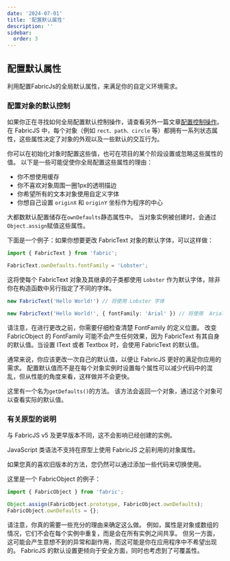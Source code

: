 ```yaml
---
date: '2024-07-01'
title: '配置默认属性'
description: ''
sidebar:
  order: 3
---
```



## 配置默认属性

利用配置FabricJs的全局默认属性，来满足你的自定义环境需求。

### 配置对象的默认控制

如果你正在寻找如何全局配置默认控制操作，请查看另外一篇文章[配置控制操作](/docs/configuring-controls)。
在 FabricJS 中，每个对象（例如 ```rect、path、circle``` 等）都拥有一系列状态属性，这些属性决定了对象的外观以及一些默认的交互行为。

你可以在初始化对象时配置这些值，也可在项目的某个阶段设置或忽略这些属性的值。
以下是一些可能促使你全局配置这些属性的理由：

- 你不想使用缓存
- 你不喜欢对象周围一圈1px的透明描边
- 你希望所有的文本对象使用自定义字体
- 你想自己设置 ```originX``` 和 ```originY``` 坐标作为程序的中心

大都数默认配置储存在```ownDefaults```静态属性中。
当对象实例被创建时，会通过```Object.assign```赋值这些属性。

下面是一个例子：如果你想要更改 FabricText 对象的默认字体，可以这样做：

```typescript
import { FabricText } from 'fabric';

FabricText.ownDefaults.fontFamily = 'Lobster';
```

这将使每个 FabricText 对象及其继承的子类都使用 ```Lobster``` 作为默认字体，除非你在构造函数中另行指定了不同的字体。

```typescript
new FabricText('Hello World!') // 将使用 Lobster 字体

new FabricText('Hello World!', { fontFamily: 'Arial' }) // 将使用  Arial 字体
```

请注意，在进行更改之前，你需要仔细检查清楚 FontFamily 的定义位置。
改变 FabricObject 的 FontFamily 可能不会产生任何效果，因为 FabricText 有其自身的默认值。当设置 IText 或者 Textbox 时，会使用 FabricText 的默认值。

通常来说，你应该更改一次自己的默认值，以便让 FabricJS 更好的满足你应用的需求。
配置默认值而不是在每个对象实例时设置每个属性可以减少代码中的混乱，但从性能的角度来看，这样做并不会更快。

这里有一个名为```getDefaults()```的方法。
该方法会返回一个对象，通过这个对象可以查看实际的默认值。

### 有关原型的说明

与 FabricJS v5 及更早版本不同，这不会影响已经创建的实例。

JavaScript 类语法不支持在原型上使用 FabricJS 之前利用的对象属性。

如果您真的喜欢旧版本的方法，您仍然可以通过添加一些代码来切换使用。

这里是一个 FabricObject 的例子：

```typescript
import { FabricObject } from 'fabric';

Object.assign(FabricObject.prototype, FabricObject.ownDefaults);
FabricObject.ownDefaults = {};
```

请注意，你真的需要一些充分的理由来确定这么做。
例如，属性是对象或数组的情况，它们不会在每个实例中重复，而是会在所有实例之间共享。
但另一方面，这可能会产生意想不到的异常和副作用，而这可能是你在应用程序中不希望出现的。
FabricJS 的默认设置更倾向于安全方面，同时也考虑到了可覆盖性。

